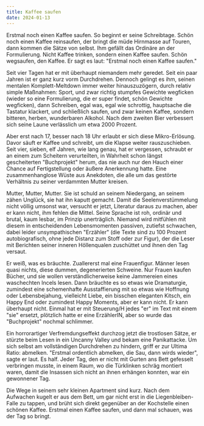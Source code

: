 ```yaml
---
title: Kaffee saufen
date: 2024-01-13
---
```

Erstmal noch einen Kaffee saufen. So beginnt er seine Schreibtage. Schön noch einen Kaffee reinsaufen, der bringt die müde Hirnmasse auf Touren, dann kommen die Sätze von selbst. Ihm gefällt das Ordinäre an der Formulierung. Nicht Kaffee trinken, sondern einen Kaffee saufen. Schön wegsaufen, den Kaffee. Er sagt es laut: "Erstmal noch einen Kaffee saufen." 

Seit vier Tagen hat er mit überhaupt niemandem mehr geredet. Seit ein paar Jahren ist er ganz kurz vorm Durchdrehen. Dennoch gelingt es ihm, seinen mentalen Komplett-Meltdown immer weiter hinauszuzögern, durch relativ simple Maßnahmen: Sport, und zwar richtig stumpfes Gewichte wegficken (wieder so eine Formulierung, die er super findet, schön Gewichte wegficken), dann Schreiben, egal was, egal wie schrottig, hauptsache die Tastatur klackert, und schließlich saufen, und zwar keinen Kaffee, sondern bitteren, herben, wunderbaren Alkohol. Nach dem zweiten Bier verbessert sich seine Laune verlässlich um etwa 2000 Prozent. 

Aber erst nach 17, besser nach 18 Uhr erlaubt er sich diese Mikro-Erlösung. Davor säuft er Kaffee und schreibt, um die Klapse weiter rauszuschieben. Seit vier, sieben, elf Jahren, wie lang genau, hat er vergessen, schraubt er an einem zum Scheitern verurteilten, in Wahrheit schon längst gescheiterten "Buchprojekt" herum, das nie auch nur den Hauch einer Chance auf Fertigstellung oder äußere Anerkennung hatte. Eine zusammenhanglose Wüste aus Anekdoten, die alle um das gestörte Verhältnis zu seiner verdammten Mutter kreisen. 

Mutter, Mutter, Mutter. Sie ist schuld an seinem Niedergang, an seinem zähen Unglück, sie hat ihn kaputt gemacht. Damit die Seelenverstümmelung nicht völlig umsonst war, versucht er jetzt, Literatur daraus zu machen, aber er kann nicht, ihm fehlen die Mittel. Seine Sprache ist roh, ordinär und brutal, kaum lesbar, im Prinzip unerträglich. Niemand wird mitfühlen mit diesem in entscheidenden Lebensmomenten passiven, zutiefst schwachen, dabei leider unsympathischen "Erzähler" (die Texte sind zu 100 Prozent autobiografisch, ohne jede Distanz zum Stoff oder zur Figur), der die Leser mit Berichten seiner inneren Höllenqualen zuschüttet und ihnen den Tag versaut. 

Er weiß, was es bräuchte. Zuallererst mal eine Frauenfigur. Männer lesen quasi nichts, diese dummen, degenerierten Schweine. Nur Frauen kaufen Bücher, und sie wollen verständlicherweise keine Jammereien eines waschechten Incels lesen. Dann bräuchte es so etwas wie Dramaturgie, zumindest eine schemenhafte Ausstaffierung mit so etwas wie Hoffnung oder Lebensbejahung, vielleicht Liebe, ein bisschen eleganten Kitsch, ein Happy End oder zumindest Happy Moments, aber er kann nicht. Er kann überhaupt nicht. Einmal hat er mit Steuerung/H jedes "er" im Text mit einem "sie" ersetzt, plötzlich hatte er eine ErzählerIN, aber so wurde das "Buchprojekt" nochmal schlimmer. 

Ein horrorartiger Verfremdungseffekt durchzog jetzt die trostlosen Sätze, er stürzte beim Lesen in ein Uncanny Valley und bekam eine Panikattacke. Um sich selbst am vollständigen Durchdrehen zu hindern, griff er zur Ultima Ratio: abmelken. "Erstmal ordentlich abmelken, die Sau, dann wirds wieder", sagte er laut. Es half. Jeder Tag, den er nicht mit Gurten ans Bett gefesselt verbringen musste, in einem Raum, wo die Türklinken schräg montiert waren, damit die Insassen sich nicht an ihnen erhängen konnten, war ein gewonnener Tag. 

Die Wege in seinem sehr kleinen Apartment sind kurz. Nach dem Aufwachen kugelt er aus dem Bett, um gar nicht erst in die Liegenbleiben-Falle zu tappen, und brüht sich direkt gegenüber an der Kochstelle einen schönen Kaffee. Erstmal einen Kaffee saufen, und dann mal schauen, was der Tag so bringt.